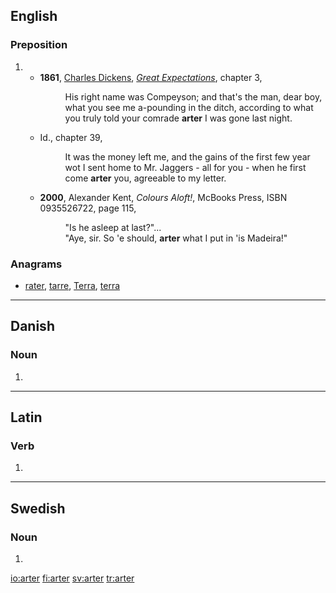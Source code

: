 ==English==

===Preposition===
{{en-prep}}

# {{eye dialect of|after}}
#* '''1861''', [[w:Charles Dickens|Charles Dickens]], ''[[w:Great Expectations|Great Expectations]]'', chapter 3,
#*: His right name was Compeyson; and that's the man, dear boy, what you see me a-pounding in the ditch, according to what you truly told your comrade '''arter''' I was gone last night.
#* Id., chapter 39,
#*: It was the money left me, and the gains of the first few year wot I sent home to Mr. Jaggers - all for you - when he first come '''arter''' you, agreeable to my letter.
#* '''2000''', Alexander Kent, ''Colours Aloft!'', McBooks Press, ISBN 0935526722, page 115,
#*: "Is he asleep at last?"...
#*: "Aye, sir. So 'e should, '''arter''' what I put in 'is Madeira!"

===Anagrams===
* [[rater#English|rater]], [[tarre#English|tarre]], [[Terra#English|Terra]], [[terra#English|terra]]

----

==Danish==

===Noun===
{{infl|da|noun form|g=c}}

# {{form of|plural indefinite|art|lang=da}}

----

==Latin==

===Verb===
{{la-verb-form|arter}}

# {{conjugation of|arto|artō|1|s|pres|pass|sub|lang=la}}

----

==Swedish==

===Noun===
{{infl|sv|noun form}}

# {{sv-noun-form-indef-pl|art}}

[[io:arter]]
[[fi:arter]]
[[sv:arter]]
[[tr:arter]]